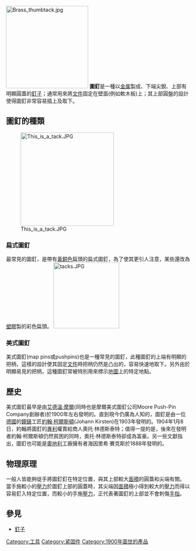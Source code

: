 {{Unreferenced|time=2021-05-26T08:00:34+00:00}}
[[File:Brass_thumbtack.jpg|225px]] 
'''圖釘'''是一種以[[金属|金属]]製成、下端尖銳、上部有明顯圓蓋的[[釘子|釘子]]；通常用來將[[文件|文件]]固定在壁面(例如軟木板)上；其上部圓盤的設計使得圖釘非常容易插上及取下。

==圖釘的種類==
[[File:This_is_a_tack.JPG|255px]]
===扁式圖釘===
最常見的圖釘，是帶有[[黃銅色|黃銅色]]扁頭的扁式圖釘，為了使其更引人注意，某些還改為[[塑膠|塑膠]]製的彩色扁頭。
[[File:tacks.JPG|180px]]
===美式圖釘===
美式圖釘(map pins或pushpins)也是一種常見的圖釘，此種圖釘的上端有明顯的把柄，這樣的設計使其固定[[文件|文件]]時把柄仍然是凸出的，容易快速地取下。另外由於明顯易見的把柄，這種圖釘常被特別用來標示[[地圖|地圖]]上的特定地點。
==歷史==
美式圖釘最早是由[[艾德溫·摩爾|艾德溫·摩爾]](同時也是摩爾美式圖釘公司Moore Push-Pin Company創辦者)於1900年左右發明的。直到現今仍廣為人知的，圖釘是由一位[[德國|德國]]的[[鐘錶|鐘錶]]工匠[[約翰·柯爾斯頓|約翰·柯爾斯頓]](Johann Kirsten)在1903年發明的。1904年1月8日，約翰將圖釘的[[專利|專利]]權賣給商人奧托·林德斯泰特；值得一提的是，後來在發明者約翰‧柯爾斯頓仍然貧困的同時，奧托·林德斯泰特卻成為富豪。另一些文獻指出，圖釘也可能是[[奧地利|奧地利]]工廠擁有者海因里希·賽克斯於1888年發明的。

==物理原理==
一般人皆能夠徒手將圖釘釘在特定位置，與其上部較大[[面積|面積]]的圓蓋和尖端有關。
當手施較小的[[壓力|壓力]]於圖釘上部的圓蓋時，其尖端因[[面積|面積]]極小得到較大的[[壓力|壓力]]而得以容易釘入特定位置，而較小的手施[[壓力|壓力]]，正代表著圖釘的上部並不會刺傷[[手指|手指]]。
==參見==
*[[釘子|釘子]]


[[Category:工具|Category:工具]]
[[Category:紧固件|Category:紧固件]]
[[Category:1900年面世的產品|Category:1900年面世的產品]]